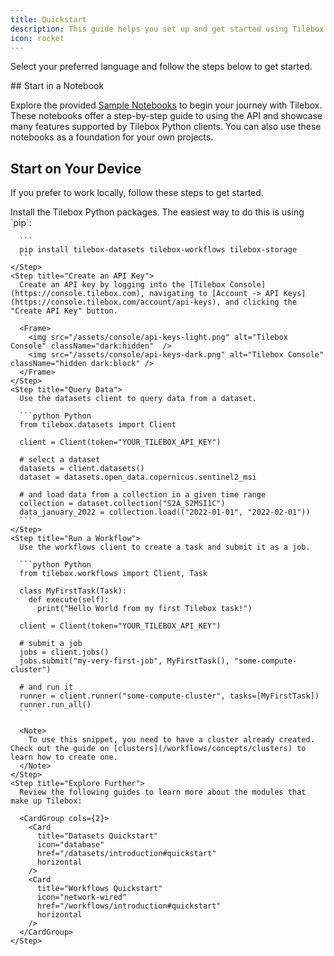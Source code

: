 ```yaml
---
title: Quickstart
description: This guide helps you set up and get started using Tilebox. It covers how to install a Tilebox client for your preferred language and how to use it to query data from a dataset and run a workflow.
icon: rocket
---
```


Select your preferred language and follow the steps below to get started.

<Tabs>
<Tab title="Python">
## Start in a Notebook

Explore the provided [Sample Notebooks](/sdks/python/sample-notebooks) to begin your journey with Tilebox. These notebooks offer a step-by-step guide to using the API and showcase many features supported by Tilebox Python clients. You can also use these notebooks as a foundation for your own projects.

## Start on Your Device

If you prefer to work locally, follow these steps to get started.

  <Steps>
    <Step title="Install Packages">
      Install the Tilebox Python packages. The easiest way to do this is using `pip`:

      ```
      pip install tilebox-datasets tilebox-workflows tilebox-storage
      ```
    </Step>
    <Step title="Create an API Key">
      Create an API key by logging into the [Tilebox Console](https://console.tilebox.com), navigating to [Account -> API Keys](https://console.tilebox.com/account/api-keys), and clicking the "Create API Key" button.

      <Frame>
        <img src="/assets/console/api-keys-light.png" alt="Tilebox Console" className="dark:hidden"  />
        <img src="/assets/console/api-keys-dark.png" alt="Tilebox Console" className="hidden dark:block" />
      </Frame>
    </Step>
    <Step title="Query Data">
      Use the datasets client to query data from a dataset.

      ```python Python
      from tilebox.datasets import Client

      client = Client(token="YOUR_TILEBOX_API_KEY")

      # select a dataset
      datasets = client.datasets()
      dataset = datasets.open_data.copernicus.sentinel2_msi

      # and load data from a collection in a given time range
      collection = dataset.collection("S2A_S2MSI1C")
      data_january_2022 = collection.load(("2022-01-01", "2022-02-01"))
      ```
    </Step>
    <Step title="Run a Workflow">
      Use the workflows client to create a task and submit it as a job.

      ```python Python
      from tilebox.workflows import Client, Task

      class MyFirstTask(Task):
        def execute(self):
          print("Hello World from my first Tilebox task!")

      client = Client(token="YOUR_TILEBOX_API_KEY")

      # submit a job
      jobs = client.jobs()
      jobs.submit("my-very-first-job", MyFirstTask(), "some-compute-cluster")

      # and run it
      runner = client.runner("some-compute-cluster", tasks=[MyFirstTask])
      runner.run_all()
      ```

      <Note>
        To use this snippet, you need to have a cluster already created. Check out the guide on [clusters](/workflows/concepts/clusters) to learn how to create one.
      </Note>
    </Step>
    <Step title="Explore Further">
      Review the following guides to learn more about the modules that make up Tilebox:

      <CardGroup cols={2}>
        <Card
          title="Datasets Quickstart"
          icon="database"
          href="/datasets/introduction#quickstart"
          horizontal
        />
        <Card
          title="Workflows Quickstart"
          icon="network-wired"
          href="/workflows/introduction#quickstart"
          horizontal
        />
      </CardGroup>
    </Step>

  </Steps>
</Tab>
</Tabs>
